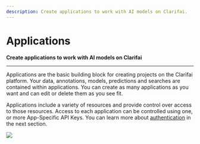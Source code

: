 ```yaml
---
description: Create applications to work with AI models on Clarifai.
---
```


# Applications

**Create applications to work with AI models on Clarifai**
<hr />

Applications are the basic building block for creating projects on the Clarifai platform. Your data, annotations, models, predictions and searches are contained within applications. You can create as many applications as you want and can edit or delete them as you see fit.

Applications include a variety of resources and provide control over access to those resources. Access to each application can be controlled using one, or more App-Specific API Keys. You can learn more about [authentication](https://docs.clarifai.com/getting-started/authentication) in the next section.

![](/img/applications.jpg)

